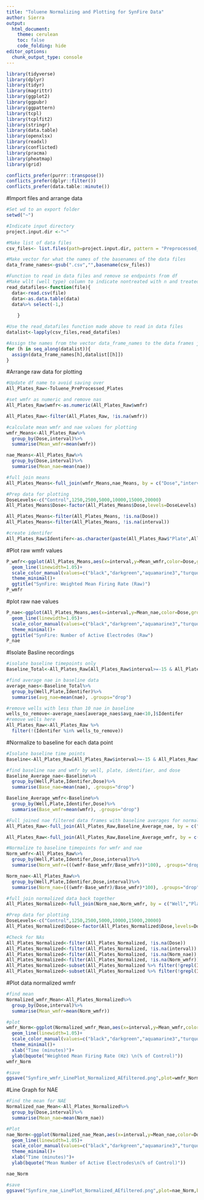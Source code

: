 ---
title: "Toluene Normalizing and Plotting for SynFire Data"
author: Sierra
output:
  html_document:
    theme: cerulean
    toc: false
    code_folding: hide
editor_options: 
  chunk_output_type: console
---
```{r load packages}

library(tidyverse)
library(dplyr)
library(tidyr)
library(magrittr)
library(ggplot2)
library(ggpubr)
library(ggpattern)
library(tcpl)
library(tcplfit2)
library(stringr)
library(data.table)
library(openxlsx)
library(readxl)
library(conflicted)
library(pracma)
library(pheatmap)
library(grid)

conflicts_prefer(purrr::transpose())
conflicts_prefer(dplyr::filter())
conflicts_prefer(data.table::minute())

```

#Import files and arrange data
```{r}

#Set wd to an export folder
setwd("~")

#Indicate input directory
project.input.dir <-"~"

#Make list of data files 
csv_files<- list.files(path=project.input.dir, pattern = "Preprocessed_file_SynFire", recursive = T, full.names = T) 

#Make vector for what the names of the basenames of the data files
data_frame_names<-gsub(".csv","",basename(csv_files))

#Function to read in data files and remove se endpoints from df
#Make wllt (well type) column to indicate nontreated with n and treated with a t
read_datafiles<-function(file){
  data<-read.csv(file)
  data<-as.data.table(data)
  data%>% select(-1,)
    
    }

#Use the read_datafiles function made above to read in data files
datalist<-lapply(csv_files,read_datafiles)

#Assign the names from the vector data_frame_names to the data frames just read in
for (h in seq_along(datalist)){
  assign(data_frame_names[h],datalist[[h]])
}


```

#Arrange raw data for plotting
```{r}
#Update df name to avoid saving over
All_Plates_Raw<-Toluene_PreProcessed_Plates

#set wmfr as numeric and remove nas
All_Plates_Raw$wmfr<-as.numeric(All_Plates_Raw$wmfr)

All_Plates_Raw<-filter(All_Plates_Raw, !is.na(wmfr))

#calculate mean wmfr and nae values for plotting
wmfr_Means<-All_Plates_Raw%>%
  group_by(Dose,interval)%>%
  summarise(Mean_wmfr=mean(wmfr)) 

nae_Means<-All_Plates_Raw%>%
  group_by(Dose,interval)%>%
  summarise(Mean_nae=mean(nae)) 

#full join means 
All_Plates_Means<-full_join(wmfr_Means,nae_Means, by = c("Dose","interval"))

#Prep data for plotting
DoseLevels<-c("Control",1250,2500,5000,10000,15000,20000)
All_Plates_Means$Dose<-factor(All_Plates_Means$Dose,levels=DoseLevels)

All_Plates_Means<-filter(All_Plates_Means, !is.na(Dose))
All_Plates_Means<-filter(All_Plates_Means, !is.na(interval))

#create identifer
All_Plates_Raw$Identifer<-as.character(paste(All_Plates_Raw$"Plate",All_Plates_Raw$"Well",sep="_"))

```

#Plot raw wmfr values 
```{r}
P_wmfr<-ggplot(All_Plates_Means,aes(x=interval,y=Mean_wmfr,color=Dose,group=Dose))+
  geom_line(linewidth=1.05)+
  scale_color_manual(values=c("black","darkgreen","aquamarine3","turquoise3","dodgerblue4","purple4","orchid"))+
  theme_minimal()+
  ggtitle("SynFire: Weighted Mean Firing Rate (Raw)")
P_wmfr
```

#plot raw nae values
```{r}
P_nae<-ggplot(All_Plates_Means,aes(x=interval,y=Mean_nae,color=Dose,group=Dose))+
  geom_line(linewidth=1.05)+
  scale_color_manual(values=c("black","darkgreen","aquamarine3","turquoise3","dodgerblue4","purple4","orchid"))+
  theme_minimal()+
  ggtitle("SynFire: Number of Active Electrodes (Raw")
P_nae
```

#Isolate Basline recordings 
```{r}
#isolate baseline timepoints only
Baseline_Total<-All_Plates_Raw[All_Plates_Raw$interval>=-15 & All_Plates_Raw$interval<=-1,]

#find average nae in baseline data
average_naes<-Baseline_Total%>%
  group_by(Well,Plate,Identifer)%>%
  summarise(avg_nae=mean(nae), .groups="drop")

#remove wells with less than 10 nae in baseline
wells_to_remove<-average_naes[average_naes$avg_nae<10,]$Identifer
#remove wells here
All_Plates_Raw<-All_Plates_Raw %>%
  filter(!(Identifer %in% wells_to_remove))

```

#Normalize to baseline for each data point
```{r}
#Isolate baseline time points
Baseline<-All_Plates_Raw[All_Plates_Raw$interval>=-15 & All_Plates_Raw$interval<=-1,] 

#find baseline nae and wmfr by well, plate, identifier, and dose
Baseline_Average_nae<-Baseline%>%
  group_by(Well,Plate,Identifer,Dose)%>%
  summarise(Base_nae=mean(nae), .groups="drop")

Baseline_Average_wmfr<-Baseline%>%
  group_by(Well,Plate,Identifer,Dose)%>%
  summarise(Base_wmfr=mean(wmfr), .groups="drop")

#Full joined nae filtered data frames with baseline averages for normalizing
All_Plates_Raw<-full_join(All_Plates_Raw,Baseline_Average_nae, by = c("Well","Plate","Identifer","Dose"))

All_Plates_Raw<-full_join(All_Plates_Raw,Baseline_Average_wmfr, by = c("Well","Plate","Identifer","Dose"))

#Normalize to baseline timepoints for wmfr and nae
Norm_wmfr<-All_Plates_Raw%>%
  group_by(Well,Plate,Identifer,Dose,interval)%>%
  summarise(Norm_wmfr=(((wmfr-Base_wmfr/Base_wmfr))*100), .groups="drop")

Norm_nae<-All_Plates_Raw%>%
  group_by(Well,Plate,Identifer,Dose,interval)%>%
  summarise(Norm_nae=(((wmfr-Base_wmfr)/Base_wmfr)*100), .groups="drop")

#full join normalized data back together
All_Plates_Normalized<-full_join(Norm_nae,Norm_wmfr, by = c("Well","Plate","Identifer","Dose","interval"))

#Prep data for plotting
DoseLevels<-c("Control",1250,2500,5000,10000,15000,20000)
All_Plates_Normalized$Dose<-factor(All_Plates_Normalized$Dose,levels=DoseLevels)

#Check for NAs
All_Plates_Normalized<-filter(All_Plates_Normalized, !is.na(Dose))
All_Plates_Normalized<-filter(All_Plates_Normalized, !is.na(interval))
All_Plates_Normalized<-filter(All_Plates_Normalized, !is.na(Norm_nae))
All_Plates_Normalized<-filter(All_Plates_Normalized, !is.na(Norm_wmfr))
All_Plates_Normalized<-subset(All_Plates_Normalized %>% filter(!grepl(Inf,Norm_nae)))
All_Plates_Normalized<-subset(All_Plates_Normalized %>% filter(!grepl(Inf,Norm_wmfr)))

```

#Plot data normalized wmfr
```{r}
#find mean
Normalized_wmfr_Mean<-All_Plates_Normalized%>%
  group_by(Dose,interval)%>%
  summarise(Mean_wmfr=mean(Norm_wmfr))

#plot
wmfr_Norm<-ggplot(Normalized_wmfr_Mean,aes(x=interval,y=Mean_wmfr,color=Dose,group=Dose))+
  geom_line(linewidth=1.05)+
  scale_color_manual(values=c("black","darkgreen","aquamarine3","turquoise3","dodgerblue3","purple4","orchid"))+
  theme_minimal()+
  xlab("Time (minutes)")+
  ylab(bquote("Weighted Mean Firing Rate (Hz) \n(% of Control)"))
wmfr_Norm

#save
ggsave("Synfire_wmfr_LinePlot_Normalized_AEfiltered.png",plot=wmfr_Norm,bg="white",width=10,height=4.5)
```

#Line Graph for NAE
```{r}
#Find the mean for NAE
Normalized_nae_Mean<-All_Plates_Normalized%>%
  group_by(Dose,interval)%>%
  summarise(Mean_nae=mean(Norm_nae))

#Plot
nae_Norm<-ggplot(Normalized_nae_Mean,aes(x=interval,y=Mean_nae,color=Dose,group=Dose))+
  geom_line(linewidth=1.05)+
  scale_color_manual(values=c("black","darkgreen","aquamarine3","turquoise3","dodgerblue3","purple4","orchid"))+
  theme_minimal()+
  xlab("Time (minutes)")+
  ylab(bquote("Mean Number of Active Electrodes\n(% of Control)"))

nae_Norm

#save
ggsave("Synfire_nae_LinePlot_Normalized_AEfiltered.png",plot=nae_Norm,bg="white",width=10,height=4.5)
```
